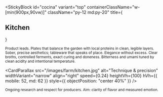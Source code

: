 
<StickyBlock
  id="cocina"
  variant="top"
  containerClassName="w-[min(900px,90vw)]"
  className="py-12 md:py-20"
  title={<Reveal preset="up"><h2 className="text-2xl md:text-4xl font-semibold">Kitchen</h2></Reveal>}
>
  <Sub id="plate_balance" preset="up">
    Product leads. Plates that balance the garden with local proteins in clean, legible layers.
  </Sub>

  <Sub id="aesthetics" preset="left">
    Sober, precise aesthetics; tableware that speaks of place. Elegance without excess.
  </Sub>

  <Sub id="technique" preset="right">
    Clear broths, controlled ferments, exact curing and doneness. Bitterness and umami tuned by clean acidity and intentional temperature.
  </Sub>

  <CardParallax
    src="/images/farm/kitchen.jpg"
    alt="Technique & precision"
    widthVariant="narrow"
    align="right"
    speed={0.24}
    heightVh={100}
    hVh={{ mobile: 52, md: 62 }}
    style={{ objectPosition: "center 40%" }}
  />

  <Sub id="vision" preset="fade">
    Ongoing research and respect for producers. Aim: clarity of flavor and measured emotion.
  </Sub>
</StickyBlock>
